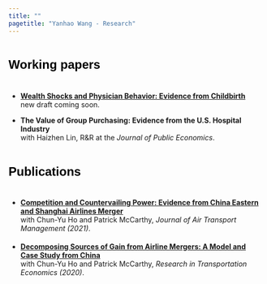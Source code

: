 ```yaml
---
title: ""
pagetitle: "Yanhao Wang - Research"
---
```


<link rel="stylesheet" href="style.css" type="text/css">

### <span style="color:Black;font-family:'Arial';font-size:18pt;font-weight:bold;line-height:3em">Working papers<span>

- **[Wealth Shocks and Physician Behavior: Evidence from Childbirth](https://dx.doi.org/10.2139/ssrn.4981721)** <br>
 new draft coming soon. <br>
<!--
-- Presented at Kelley School (BEPP seminar), O’Neill School (Health policy workshop), CES North America (2024), ASHEcon (2024, scheduled), INFORMS Annual Meeting (2024, scheduled)
<details>
<summary>Abstract</summary>
<div style="text-align: justify; line-height: 1.5em"><span style="color:Black; font-size: 12pt; font-family:'Georgia'" >Little is known about how physicians' personal wealth affects their behavior. Using data on physicians' housing returns linked to their treatment choices, this paper provides new empirical evidence on the sensitivity of physicians' behavior to their wealth and studies the policy implications on medical expenditure and patient health. Specifically, I look at obstetricians who have large discretion and significant financial incentives in choosing cesarean sections over vaginal deliveries. For identification, I rely on the variation in obstetricians' housing returns arising from the Great Recession, depending on when or where they purchased their houses ex-ante. Using a patient-level regression model with obstetrician fixed effects, I estimate that a one-standard-deviation decrease in obstetricians' housing wealth leads to an increase of 1.8 percentage points, or 4.5%, in C-section probability. The increased C-section rate leads to longer in-hospital stays and higher infection rates among the patients. Finally, I show in two counterfactuals that the estimated wealth sensitivity is useful in predicting the effectiveness of price regulations and alternative payment models.</span></div>
</details>
<p style="margin-bottom:0.5cm;"></p>
-->



- **The Value of Group Purchasing: Evidence from the U.S. Hospital Industry**<br> 
 with Haizhen Lin, R&R at the *Journal of Public Economics*. <br>
<!--
-- Presented at IIOC (2023), ASHEcon (2023)
<details>
<summary>Abstract</summary>
<div style="text-align: justify; line-height: 1.5em"><span style="color:Black; font-size: 12pt; font-family:'Georgia'" >Group purchasing organizations, or GPOs, are pervasive in many settings, but the actual value of GPOs remains a constant topic of debate. We offer one of the first studies examining the effect of GPOs on supply expenses in the U.S. hospital setting. We find that a one-standard-deviation increase in GPO scale (GPO market share weighted by member hospitals’ bed capacity) decreases an average hospital’s supply expenses by 2.7%, translating into an annual savings of more than half a million dollars. An event study analysis helps to foster a causal interpretation of our main findings. We find no evidence that GPOs reduce supply expenses at the cost of the quality of patient care or by means of changing the patient composition. Instead, we find some of the cost savings are passed to consumers in terms of lowered hospital prices, although only in highly competitive hospital markets. Our results contribute directly to the ongoing debates over the value of GPOs and more broadly to the literature on countervailing buyer power and intermediaries.</span></div>
</details>
<p style="margin-bottom:0.5cm;"></p>
-->

<!--
- <span style="color:navy">**How Does Group Purchasing Boost Firm Performance? Evidence from U.S. Health Care**</span>, with Haizhen Lin and Vivek Astvansh<br>
-- Under 2nd-round review at ***Production and Operations Management***<br>
-- Best in track paper at the American Marketing Association Summer Conference (2022)
<details>
<summary>Abstract</summary>
<div style="text-align: justify; line-height: 1.5em"><span style="color:Black; font-size: 12pt; font-family:'Georgia'" >A firm often joins a group purchasing organization (GPO), hoping to benefit from the GPO’s economies of scale. While the practitioner’s evidence on this hope is mixed, academic attention is severely limited. We address this inattention in the empirical context of U.S. health care. We find that, on average, an increase of 1 standard deviation in the scale of a hospital’s GPO boosts the hospital’s number of patient admissions by 5% in the following year. We next test two mechanisms: (1) cost efficiency and (2) patient satisfaction. A parallel mediation model supports both mechanisms, with cost efficiency and patient satisfaction explaining 30% and 10% of the total effect, respectively. We also document that relative to their large counterparts, small hospitals benefit more from the GPO scale. Interestingly, for small (large) hospitals, cost efficiency (patient satisfaction) is the predominant mechanism. </span></div>
</details>
<p style="margin-bottom:0.5cm;"></p>
-->

<!--
- <span style="color:navy">**Not In My Backyard: Strategic Deterrence and Firm Positioning Amid Entry Dynamics**</span>, with Joanna Li and Eric Zhao (draft available upon request)<br> 
-- Nomination to the PhD paper prize at the Strategic Management Society Conference (2023)<br>
-- Finalist of the Best Proposal for Rigor Award of the SMS's Competitive Strategy Group (2023)
<details>
<summary>Abstract</summary>
<div style="text-align: justify; line-height: 1.5em"><span style="color:Black; font-size: 12pt; font-family:'Georgia'" >In this paper, we explore how incumbent firms preemptively react to entry threats, and how their actions impact the strategic positioning of potential entrants. By merging insights from strategic positioning and strategic entry deterrence literature, we predict that incumbents will take preemptive actions to deter entry when entry threats are higher and that this deterrence will vary depending on the potential entrants’ legitimacy in the local market. We also expect new entrants to pursue a distinctive position if they persist in entering despite deterrence by incumbents. To test our predictions, we analyzed data from over 45,000 bank branches across 189 Chinese cities from 2006 to 2014 and leveraged quasi-experimental variation in entry threats from branching deregulation in the Chinese retail banking industry. The results provide strong support for our hypotheses.</span></div>
</details>
<p style="margin-bottom:0.5cm;"></p>


### <span style="color:Black;font-family:'Arial';font-size:18pt;font-weight:bold;line-height:3em">Work-in-progress<span>

- <span style="color:navy">**How External Finance affects Medical Technology Adoption**</span><br>
<details>
<summary>Abstract</summary>
<div style="text-align: justify; line-height: 1.5em"><span style="color:Black; font-size: 12pt; font-family:'Georgia'" >Prior studies have documented significant dispersion in productivity and quality in the healthcare sector. However, little is known about if and how external finance shapes this dispersion through technology adoption and diffusion. This paper answers this question using data on municipal bonds issued by U.S. hospitals merged with hospital-level adoption of surgical robots and Medicare claims data on prostate cancer surgeries. In 2007, several big bond insurers stopped issuing new municipal bonds because of unexpected and huge losses in residential mortgage-backed securities (RMBS). I predict that the treated hospitals that have ex-ante relationships with the crashed insurers, as opposed to other hospitals that use unaffected insurers, find it harder to issue bonds or have to borrow at higher costs. Consequently, I predict that they adopt robots more slowly and less frequently, leading to smaller market shares and lower productivity.</span></div></details>
<p style="margin-bottom:0.5cm;"></p>

- <span style="color:navy">**The Competitive Effects of Failed Bank Resolution**</span><br> 
<details>
<summary>Abstract</summary>
<div style="text-align: justify; line-height: 1.5em"><span style="color:Black; font-size: 12pt; font-family:'Georgia'" >During and following the 2007-09 financial crisis, the FDIC maintained financial stability and public confidence by auctioning the failed banks to healthier institutes. This paper examines the "side effects" of failed bank resolution on local banking competition, which is often neglected by financial regulators. I find that the local market concentration increased, especially in overlapping markets, which was mainly driven by branch closures after the failed bank was acquired. I also find that, in non-overlapping markets, the entry of a large acquirer can alleviate the anti-competitive effects in a way of booming aggregate outputs and improving service quality. Evidence shows that this is not only a result of the "replacement effect" in which the poor failing institute is replaced by the healthy acquirer but also a result of the "stimulus effect" in which surviving incumbents strive to attract the switching consumers.</span></div></details>
</details>
<p style="margin-bottom:0.5cm;"></p>


- <span style="color:navy">**The Role of Physicians' Sentiment in Healthcare**</span><br> 

- <span style="color:navy">**Healthcare Costs and Retail Prices**</span><br> 

-->

### <span style="color:Black;font-family:'Arial';font-size:18pt;font-weight:bold;line-height:3em">Publications<span>

- **[Competition and Countervailing Power: Evidence from China Eastern and Shanghai Airlines Merger](https://www.sciencedirect.com/science/article/abs/pii/S096969972030572X)**<br>
with Chun-Yu Ho and Patrick McCarthy, *Journal of Air Transport Management (2021)*.
<p style="margin-bottom:0.5cm;"></p>

- **[Decomposing Sources of Gain from Airline Mergers: A Model and Case Study from China](https://www.sciencedirect.com/science/article/abs/pii/S0739885920301943)**<br>
with Chun-Yu Ho and Patrick McCarthy, *Research in Transportation Economics (2020)*.

<!-- 
- **[Government-Firm Collusion, Environmental Regulation and Firm's Total Factor Productivity](http://jjll.ruc.edu.cn/EN/abstract/abstract12927.shtml)**<br>
*Economic Theory and Business Management (2017)* , in Chinese.


<br>

### <span style="color:Black">Other work<span>



**Banking Market Development and Consumption Risk Sharing: Evidence from China.**<br>
with Chun-Yu Ho, Dan Li and Peng Wang, *2017*.<br> 

-->

<!-- *For more writings and presentations, see my CV [here](files/CV_YanhaoWang_May2019.pdf).* -->